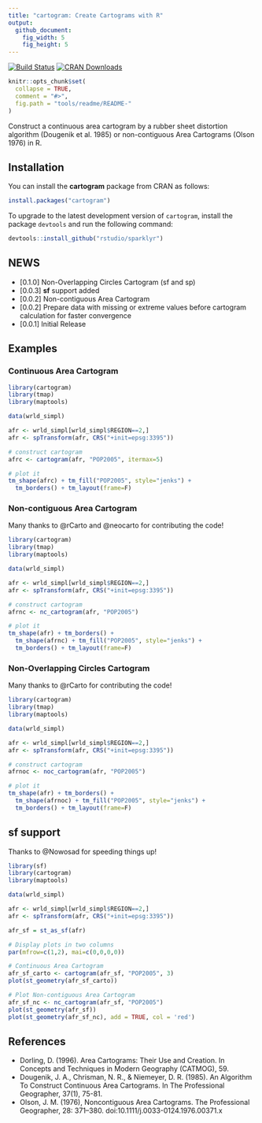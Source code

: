```yaml
---
title: "cartogram: Create Cartograms with R"
output:
  github_document:
    fig_width: 5
    fig_height: 5
---
```


[![Build Status](https://travis-ci.org/sjewo/cartogram.svg?branch=master)](https://travis-ci.org/sjewo/cartogram)
[![CRAN Downloads](http://cranlogs.r-pkg.org/badges/cartogram)](https://cran.r-project.org/package=cartogram)

```r
knitr::opts_chunk$set(
  collapse = TRUE,
  comment = "#>",
  fig.path = "tools/readme/README-"
)
```

Construct a continuous area cartogram by a rubber sheet distortion algorithm (Dougenik et al. 1985) or non-contiguous Area Cartograms (Olson 1976) in R.

## Installation

You can install the **cartogram** package from CRAN as follows:

```r
install.packages("cartogram")
```

To upgrade to the latest development version of `cartogram`, install the package `devtools` and run the following command:

```r
devtools::install_github("rstudio/sparklyr")
```

## NEWS

* [0.1.0] Non-Overlapping Circles Cartogram (sf and sp)
* [0.0.3] **sf** support added
* [0.0.2] Non-contiguous Area Cartogram
* [0.0.2] Prepare data with missing or extreme values before cartogram calculation for faster convergence
* [0.0.1] Initial Release

## Examples

### Continuous Area Cartogram

```r
library(cartogram)
library(tmap)
library(maptools)

data(wrld_simpl)

afr <- wrld_simpl[wrld_simpl$REGION==2,]
afr <- spTransform(afr, CRS("+init=epsg:3395"))

# construct cartogram
afrc <- cartogram(afr, "POP2005", itermax=5)

# plot it
tm_shape(afrc) + tm_fill("POP2005", style="jenks") + 
  tm_borders() + tm_layout(frame=F)
```


### Non-contiguous Area Cartogram
Many thanks to @rCarto and @neocarto for contributing the code!

```r
library(cartogram)
library(tmap)
library(maptools)

data(wrld_simpl)

afr <- wrld_simpl[wrld_simpl$REGION==2,]
afr <- spTransform(afr, CRS("+init=epsg:3395"))

# construct cartogram
afrnc <- nc_cartogram(afr, "POP2005")

# plot it
tm_shape(afr) + tm_borders() + 
  tm_shape(afrnc) + tm_fill("POP2005", style="jenks") + 
  tm_borders() + tm_layout(frame=F)
```

### Non-Overlapping Circles Cartogram
Many thanks to @rCarto for contributing the code!

```r
library(cartogram)
library(tmap)
library(maptools)

data(wrld_simpl)

afr <- wrld_simpl[wrld_simpl$REGION==2,]
afr <- spTransform(afr, CRS("+init=epsg:3395"))

# construct cartogram
afrnoc <- noc_cartogram(afr, "POP2005")

# plot it
tm_shape(afr) + tm_borders() + 
  tm_shape(afrnoc) + tm_fill("POP2005", style="jenks") + 
  tm_borders() + tm_layout(frame=F)
```


## sf support

Thanks to @Nowosad for speeding things up!

```r
library(sf)
library(cartogram)
library(maptools)

data(wrld_simpl)

afr <- wrld_simpl[wrld_simpl$REGION==2,]
afr <- spTransform(afr, CRS("+init=epsg:3395"))

afr_sf = st_as_sf(afr)

# Display plots in two columns
par(mfrow=c(1,2), mai=c(0,0,0,0))

# Continuous Area Cartogram
afr_sf_carto <- cartogram(afr_sf, "POP2005", 3)
plot(st_geometry(afr_sf_carto))

# Plot Non-contiguous Area Cartogram
afr_sf_nc <- nc_cartogram(afr_sf, "POP2005")
plot(st_geometry(afr_sf))
plot(st_geometry(afr_sf_nc), add = TRUE, col = 'red')
```



## References

* Dorling, D. (1996). Area Cartograms: Their Use and Creation. In Concepts and Techniques in Modern Geography (CATMOG), 59.
* Dougenik, J. A., Chrisman, N. R., & Niemeyer, D. R. (1985). An Algorithm To Construct Continuous Area Cartograms. In The Professional Geographer, 37(1), 75-81.
* Olson, J. M. (1976), Noncontiguous Area Cartograms. The Professional Geographer, 28: 371–380. doi:10.1111/j.0033-0124.1976.00371.x
